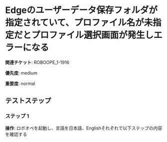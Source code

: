 # Edgeのユーザーデータ保存フォルダが指定されていて、プロファイル名が未指定だとプロファイル選択画面が発生しエラーになる

**関連チケット**: ROBOOPE_1-1916

**優先度**: medium

**重要度**: normal

## テストステップ

### ステップ 1

**操作**: ロボオペを起動し、言語を日本語、Englishそれぞれで以下ステップの内容を確認する

